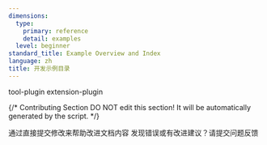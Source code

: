 ```yaml
---
dimensions:
  type:
    primary: reference
    detail: examples
  level: beginner
standard_title: Example Overview and Index
language: zh
title: 开发示例目录
---
```


<CardGroup cols="2">
    <Card
        title="Slack Bot 插件"
        icon="link"
        href="plugin_dev_zh/0432-develop-a-slack-bot-plugin.zh"
        horizontal
    >
        tool-plugin
    </Card>
    <Card
        title="彩虹猫 Endpoint"
        icon="link"
        href="plugin_dev_zh/0432-endpoint.zh"
    >
        extension-plugin
    </Card>

{/*
Contributing Section
DO NOT edit this section!
It will be automatically generated by the script.
*/}

<CardGroup cols="2">
    <Card
        title="编辑此页面"
        icon="pen-to-square"
        href="https://github.com/langgenius/dify-docs-mintlify/edit/main/plugin_dev_zh/0431-example-overview-and-index.zh.mdx"
    >
        通过直接提交修改来帮助改进文档内容
    </Card>
    <Card
        title="提交问题"
        icon="github"
        href="https://github.com/langgenius/dify-docs-mintlify/issues/new?title=文档问题%3A%20example-overview-and-index&body=%23%23%20问题描述%0A%3C%21--%20请简要描述您发现的问题%20--%3E%0A%0A%23%23%20页面链接%0Ahttps%3A%2F%2Fgithub.com%2Flanggenius%2Fdify-docs-mintlify%2Fblob%2Fmain%2Fplugin_dev_zh%2F0431-example-overview-and-index.zh.mdx%0A%0A%23%23%20建议修改%0A%3C%21--%20如果有具体的修改建议，请在此说明%20--%3E%0A%0A%3C%21--%20感谢您对文档质量的关注！%20--%3E"
    >
        发现错误或有改进建议？请提交问题反馈
    </Card>
</CardGroup>
